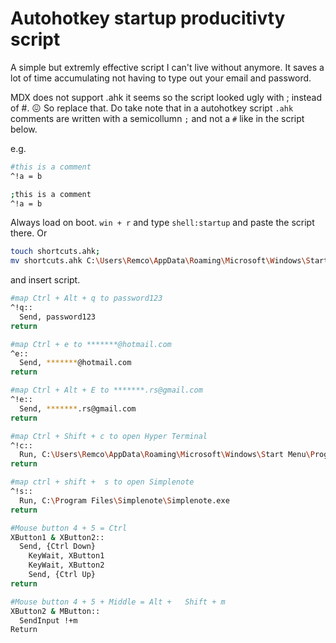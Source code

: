 # Autohotkey startup producitivty script

A simple but extremly effective script I can't live without anymore. It saves a lot of time accumulating not having to type out your email and password.

MDX does not support .ahk it seems so the script looked ugly with ; instead of #. 😖 So replace that.
Do take note that in a autohotkey script `.ahk` comments are written with a semicollumn `;` and not a `#` like in the script below.

e.g.

```bash filename="wrong ❌"
#this is a comment
^!a = b
```

```bash filename="good ✅" {1,2}
;this is a comment
^!a = b
```

Always load on boot.
`win + r` and type `shell:startup` and paste the script there. Or

```bash filename="$ -" copy
touch shortcuts.ahk;
mv shortcuts.ahk C:\Users\Remco\AppData\Roaming\Microsoft\Windows\Start Menu\Programs\Startup;
```

and insert script.

```bash filename="startup.ahk"  copy
#map Ctrl + Alt + q to password123
^!q::
  Send, password123
return

#map Ctrl + e to *******@hotmail.com
^e::
  Send, *******@hotmail.com
return

#map Ctrl + Alt + E to *******.rs@gmail.com
^!e::
  Send, *******.rs@gmail.com
return

#map Ctrl + Shift + c to open Hyper Terminal
^!c::
  Run, C:\Users\Remco\AppData\Roaming\Microsoft\Windows\Start Menu\Programs\Hyper
return

#map ctrl + shift +  s to open Simplenote
^!s::
  Run, C:\Program Files\Simplenote\Simplenote.exe
return

#Mouse button 4 + 5 = Ctrl
XButton1 & XButton2::
  Send, {Ctrl Down}
    KeyWait, XButton1
    KeyWait, XButton2
    Send, {Ctrl Up}
return

#Mouse button 4 + 5 + Middle = Alt +   Shift + m
XButton2 & MButton::
  SendInput !+m
Return
```
